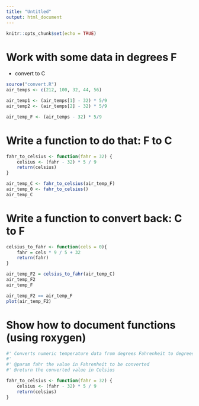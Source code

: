 ```yaml
---
title: "Untitled"
output: html_document
---
```


```r
knitr::opts_chunk$set(echo = TRUE)
```

# Work with some data in degrees F

- convert to C

```r
source("convert.R")
air_temps <- c(212, 100, 32, 44, 56) 

air_temp1 <- (air_temps[1] - 32) * 5/9
air_temp2 <- (air_temps[2] - 32) * 5/9

air_temp_F <- (air_temps - 32) * 5/9
```

# Write a function to do that: F to C


```r
fahr_to_celsius <- function(fahr = 32) {
    celsius <- (fahr - 32) * 5 / 9
    return(celsius)
}

air_temp_C <- fahr_to_celsius(air_temp_F)
air_temp_0 <- fahr_to_celsius()
air_temp_C

```



# Write a function to convert back: C to F

```r
celsius_to_fahr <- function(cels = 0){
    fahr = cels * 9 / 5 + 32
    return(fahr)
}

air_temp_F2 = celsius_to_fahr(air_temp_C)
air_temp_F2 
air_temp_F

air_temp_F2 == air_temp_F
plot(air_temp_F2)

```


# Show how to document functions (using roxygen)

```r
#' Converts numeric temperature data from degrees Fahrenheit to degrees Celsius
#'
#' @param fahr the value in Fahrenheit to be converted
#' @return the converted value in Celsius

fahr_to_celsius <- function(fahr = 32) {
    celsius <- (fahr - 32) * 5 / 9
    return(celsius)
}

```


